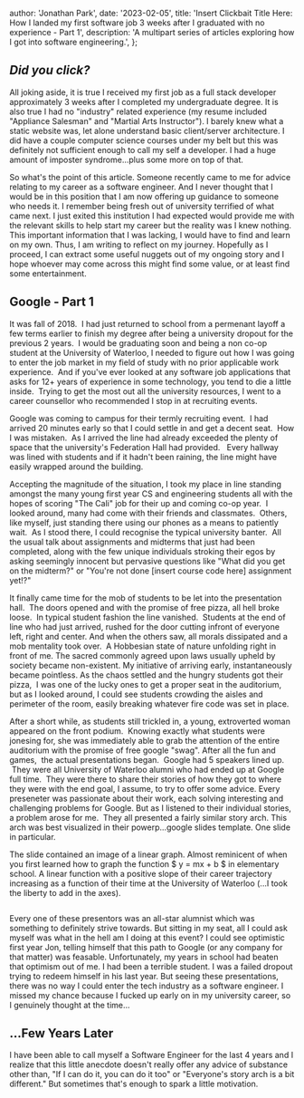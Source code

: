 
  author: 'Jonathan Park',
  date: '2023-02-05',
  title:
    'Insert Clickbait Title Here: How I landed my first software job 3 weeks after I graduated with no experience - Part 1',
  description: 'A multipart series of articles exploring how I got into software engineering.',
};


## _Did you click?_

All joking aside, it is true I received my first job as a full stack developer approximately 3 weeks
after I completed my undergraduate degree. It is also true I had no "industry" related experience
(my resume included "Appliance Salesman" and "Martial Arts Instructor"). I barely knew what a static
website was, let alone understand basic client/server architecture. I did have a couple computer
science courses under my belt but this was definitely not sufficient enough to call my self a
developer. I had a huge amount of imposter syndrome...plus some more on top of that.

So what's the point of this article. Someone recently came to me for advice relating to my career as
a software engineer. And I never thought that I would be in this position that I am now offering up
guidance to someone who needs it. I remember being fresh out of university terrified of what came
next. I just exited this institution I had expected would provide me with the relevant skills to
help start my career but the reality was I knew nothing. This important information that I was
lacking, I would have to find and learn on my own. Thus, I am writing to reflect on my journey.
Hopefully as I proceed, I can extract some useful nuggets out of my ongoing story and I hope whoever
may come across this might find some value, or at least find some entertainment.

## Google - Part 1

It was fall of 2018.  I had just returned to school from a permenant layoff a few terms earlier to
finish my degree after being a university dropout for the previous 2 years.  I would be graduating
soon and being a non co-op student at the University of Waterloo, I needed to figure out how I was
going to enter the job market in my field of study with no prior applicable work experience.  And if
you've ever looked at any software job applications that asks for 12+ years of experience in some
technology, you tend to die a little inside.  Trying to get the most out all the university
resources, I went to a career counsellor who recommended I stop in at recruiting events.

Google was coming to campus for their termly recruiting event.  I had arrived 20 minutes early so
that I could settle in and get a decent seat.  How I was mistaken.  As I arrived the line had
already exceeded the plenty of space that the university's Federation Hall had provided.   Every
hallway was lined with students and if it hadn't been raining, the line might have easily wrapped
around the building.

Accepting the magnitude of the situation, I took my place in line standing amongst the many young
first year CS and engineering students all with the hopes of scoring "The Cali" job for their up and
coming co-op year.  I looked around, many had come with their friends and classmates.  Others, like
myself, just standing there using our phones as a means to patiently wait.  As I stood there, I
could recognise the typical university banter.  All the usual talk about assignments and midterms
that just had been completed, along with the few unique individuals stroking their egos by asking
seemingly innocent but pervasive questions like "What did you get on the midterm?" or "You're not
done [insert course code here] assignment yet!?"

It finally came time for the mob of students to be let into the presentation hall.  The doors opened
and with the promise of free pizza, all hell broke loose.  In typical student fashion the line
vanished.  Students at the end of line who had just arrived, rushed for the door cutting infront of
everyone left, right and center. And when the others saw, all morals dissipated and a mob mentality
took over.  A Hobbesian state of nature unfolding right in front of me. The sacred commonly agreed
upon laws usually upheld by society became non-existent. My initiative of arriving early,
instantaneously became pointless. As the chaos settled and the hungry students got their pizza,  I
was one of the lucky ones to get a proper seat in the auditorium, but as I looked around, I could
see students crowding the aisles and perimeter of the room, easily breaking whatever fire code was
set in place.

After a short while, as students still trickled in, a young, extroverted woman appeared on the front
podium.  Knowing exactly what students were jonesing for, she was immediately able to grab the
attention of the entire auditorium with the promise of free google "swag". After all the fun and
games,  the actual presentations began.  Google had 5 speakers lined up.  They were all University
of Waterloo alumni who had ended up at Google full time.  They were there to share their stories of
how they got to where they were with the end goal, I assume, to try to offer some advice. Every
preseneter was passionate about their work, each solving interesting and challenging problems for
Google. But as I listened to their individual stories, a problem arose for me.  They all presented a
fairly similar story arch. This arch was best visualized in their powerp...google slides template.
One slide in particular.

The slide contained an image of a linear graph. Almost reminicent of when you first learned how to
graph the function $ y = mx + b $ in elementary school. A linear function with a positive slope of
their career trajectory increasing as a function of their time at the University of Waterloo (...I
took the liberty to add in the axes).

<Image src={coopGraph} alt="" />

Every one of these presentors was an all-star alumnist which was something to definitely strive
towards. But sitting in my seat, all I could ask myself was what in the hell am I doing at this
event? I could see optimistic first year Jon, telling himself that this path to Google (or any
company for that matter) was feasable. Unfortunately, my years in school had beaten that optimism
out of me. I had been a terrible student. I was a failed dropout trying to redeem himself in his
last year. But seeing these presentations, there was no way I could enter the tech industry as a
software engineer. I missed my chance because I fucked up early on in my university career, so I
genuinely thought at the time...

## ...Few Years Later

I have been able to call myself a Software Engineer for the last 4 years and I realize that this
little anecdote doesn't really offer any advice of substance other than, "If I can do it, you can do
it too" or "Everyone's story arch is a bit different." But sometimes that's enough to spark a little
motivation.

